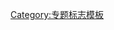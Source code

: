 {{WPBannerMeta
|PROJECT = 气象
 |BANNER_NAME = Template:WikiProject Meteorology
 |substcheck=<includeonly>{{subst:</includeonly><includeonly>substcheck}}</includeonly>
 |small={{{small|}}}
 |category={{{category|¬}}}
 |listas={{{listas|}}}
|IMAGE_LEFT = Cirrusclouds-Georgia-Oct1st.jpg
|QUALITY_SCALE = inline
 |class={{class mask|{{{class|}}}
|forceNA=yes
|disambig=yes
|portal=yes
|redirect=yes
|template=yes
|project=yes
|future=yes
|current=yes
|needed=yes
|merge=yes
|importance={{{importance|}}}
}}
 |auto={{{auto|}}}
 |importance={{{importance|}}}
|ASSESSMENT_LINK = 
|COMMENTS = yes
 |COMMENTS_CAT = 
 |COMMENTS_FORCE = yes

|MAIN_ARTICLE = [[天气|氣象]]
|PORTAL = 氣象
|PORTAL_IMG = Thunder lightning Garajau Madeira 289985700.jpg
}}<noinclude>{{documentation}}[[Category:专题标志模板]]</noinclude>